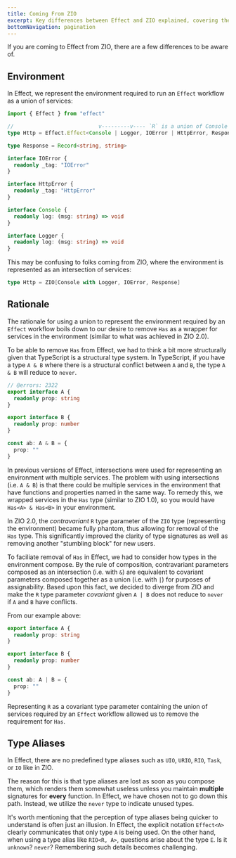 ```yaml
---
title: Coming From ZIO
excerpt: Key differences between Effect and ZIO explained, covering the representation of the environment, removal of `Has`, and the absence of predefined type aliases like `UIO`, `URIO`, `RIO`, `Task`, or `IO` in Effect.
bottomNavigation: pagination
---
```


If you are coming to Effect from ZIO, there are a few differences to be aware of.

## Environment

In Effect, we represent the environment required to run an `Effect` workflow as a union of services:

```ts twoslash
import { Effect } from "effect"

//                           v---------v---- `R` is a union of Console | Logger
type Http = Effect.Effect<Console | Logger, IOError | HttpError, Response>

type Response = Record<string, string>

interface IOError {
  readonly _tag: "IOError"
}

interface HttpError {
  readonly _tag: "HttpError"
}

interface Console {
  readonly log: (msg: string) => void
}

interface Logger {
  readonly log: (msg: string) => void
}
```

This may be confusing to folks coming from ZIO, where the environment is represented as an intersection of services:

```scala
type Http = ZIO[Console with Logger, IOError, Response]
```

## Rationale

The rationale for using a union to represent the environment required by an `Effect` workflow boils down to our desire to remove `Has` as a wrapper for services in the environment (similar to what was achieved in ZIO 2.0).

To be able to remove `Has` from Effect, we had to think a bit more structurally given that TypeScript is a structural type system. In TypeScript, if you have a type `A & B` where there is a structural conflict between `A` and `B`, the type `A & B` will reduce to `never`.

```ts twoslash
// @errors: 2322
export interface A {
  readonly prop: string
}

export interface B {
  readonly prop: number
}

const ab: A & B = {
  prop: ""
}
```

In previous versions of Effect, intersections were used for representing an environment with multiple services. The problem with using intersections (i.e. `A & B`) is that there could be multiple services in the environment that have functions and properties named in the same way. To remedy this, we wrapped services in the `Has` type (similar to ZIO 1.0), so you would have `Has<A> & Has<B>` in your environment.

In ZIO 2.0, the _contravariant_ `R` type parameter of the `ZIO` type (representing the environment) became fully phantom, thus allowing for removal of the `Has` type. This significantly improved the clarity of type signatures as well as removing another "stumbling block" for new users.

To faciliate removal of `Has` in Effect, we had to consider how types in the environment compose. By the rule of composition, contravariant parameters composed as an intersection (i.e. with `&`) are equivalent to covariant parameters composed together as a union (i.e. with `|`) for purposes of assignability. Based upon this fact, we decided to diverge from ZIO and make the `R` type parameter _covariant_ given `A | B` does not reduce to `never` if `A` and `B` have conflicts.

From our example above:

```ts twoslash
export interface A {
  readonly prop: string
}

export interface B {
  readonly prop: number
}

const ab: A | B = {
  prop: ""
}
```

Representing `R` as a covariant type parameter containing the union of services required by an `Effect` workflow allowed us to remove the requirement for `Has`.

## Type Aliases

In Effect, there are no predefined type aliases such as `UIO`, `URIO`, `RIO`, `Task`, or `IO` like in ZIO.

The reason for this is that type aliases are lost as soon as you compose them, which renders them somewhat useless unless you maintain **multiple** signatures for **every** function. In Effect, we have chosen not to go down this path. Instead, we utilize the `never` type to indicate unused types.

It's worth mentioning that the perception of type aliases being quicker to understand is often just an illusion. In Effect, the explicit notation `Effect<A>` clearly communicates that only type `A` is being used. On the other hand, when using a type alias like `RIO<R, A>`, questions arise about the type `E`. Is it `unknown`? `never`? Remembering such details becomes challenging.
